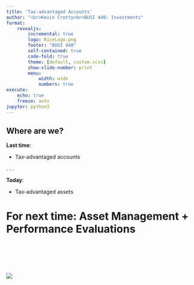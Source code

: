 ```yaml
---
title: 'Tax-advantaged Accounts'
author: "<br>Kevin Crotty<br>BUSI 448: Investments"
format: 
    revealjs:
        incremental: true
        logo: RiceLogo.png
        footer: "BUSI 448"
        self-contained: true
        code-fold: true
        theme: [default, custom.scss]
        show-slide-number: print
        menu: 
            width: wide
            numbers: true             
execute:
    echo: true
    freeze: auto
jupyter: python3
---
```


## Where are we?
**Last time**:

::: {.nonincremental}
- Tax-advantaged accounts
:::

. . . 

**Today**:

::: {.nonincremental}
- Tax-advantaged assets
:::




# For next time: Asset Management +  Performance Evaluations

<br><br><br><br>

![](RiceLogo.png){fig-align="center"}